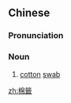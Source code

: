 {{also|棉签}}
==Chinese==
{{zh-forms|s=棉签|t2=棉簽‎}}

===Pronunciation===
{{zh-pron
|m=miánqiān
|cat=n
}}

===Noun===
{{zh-noun}}

# [[cotton]] [[swab]]

[[zh:棉籤]]